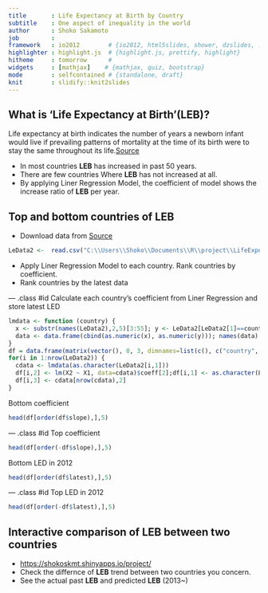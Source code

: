 ```yaml
---
title       : Life Expectancy at Birth by Country
subtitle    : One aspect of inequality in the world
author      : Shoko Sakamoto
job         : 
framework   : io2012        # {io2012, html5slides, shower, dzslides, ...}
highlighter : highlight.js  # {highlight.js, prettify, highlight}
hitheme     : tomorrow      # 
widgets     : [mathjax]    # {mathjax, quiz, bootstrap}
mode        : selfcontained # {standalone, draft}
knit        : slidify::knit2slides
---
```


## What is 'Life Expectancy at Birth'(LEB)?

Life expectancy at birth indicates the number of years a newborn infant would live if prevailing patterns of mortality at the time of its birth were to stay the same throughout its life.[Source](http://data.worldbank.org/indicator/SP.DYN.LE00.IN)

- In most countries **LEB** has increased in past 50 years.
- There are few countries Where **LEB** has not increased at all.
- By applying Liner Regression Model, the coefficient of model shows the increase ratio of **LEB** per year.

## Top and bottom countries of LEB 
- Download data from [Source](http://data.worldbank.org/indicator/SP.DYN.LE00.IN)
```r
LeData2 <-  read.csv("C:\\Users\\Shoko\\Documents\\R\\project\\LifeExpectancy.csv", header=TRUE, na.strings=c(''))
```
- Apply Liner Regression Model to each country. Rank countries by coefficient.
- Rank countries by the latest data

--- .class #id
Calculate each country's coefficient from Liner Regression and store latest LED
```r
lmdata <- function (country) {
  x <- substr(names(LeData2),2,5)[3:55]; y <- LeData2[LeData2[1]==country][3:55]
  data <- data.frame(cbind(as.numeric(x), as.numeric(y))); names(data) <- c('X1', 'X2');data
}
df = data.frame(matrix(vector(), 0, 3, dimnames=list(c(), c("country", "slope","latest"))), stringsAsFactors=F)
for(i in 1:nrow(LeData2)) {
  cdata <- lmdata(as.character(LeData2[i,1])) 
  df[i,2] <- lm(X2 ~ X1, data=cdata)$coeff[2];df[i,1] <- as.character(LeData2[i,1])
  df[i,3] <- cdata[nrow(cdata),2]
} 
```
Bottom coefficient
```r
head(df[order(df$slope),],5)
```

--- .class #id
Top coefficient
```r
head(df[order(-df$slope),],5)
```
Bottom LED in 2012
```r
head(df[order(df$latest),],5)
```

--- .class #id
Top LED in 2012
```r
head(df[order(-df$latest),],5)
```

## Interactive comparison of **LEB** between two countries 
- [https://shokoskmt.shinyapps.io/project/](https://shokoskmt.shinyapps.io/project/)
- Check the differnce of **LEB** trend between two countries you concern.
- See the actual past **LEB** and predicted **LEB** (2013~)
